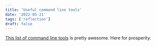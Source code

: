 ```yaml
---
title: 'Useful command line tools'
date: '2022-05-21'
tags: ['reflection']
draft: false
---
```


[This list of command line tools](https://jvns.ca/blog/2022/04/12/a-list-of-new-ish--command-line-tools/) 
is pretty awesome.
Here for prosperity.